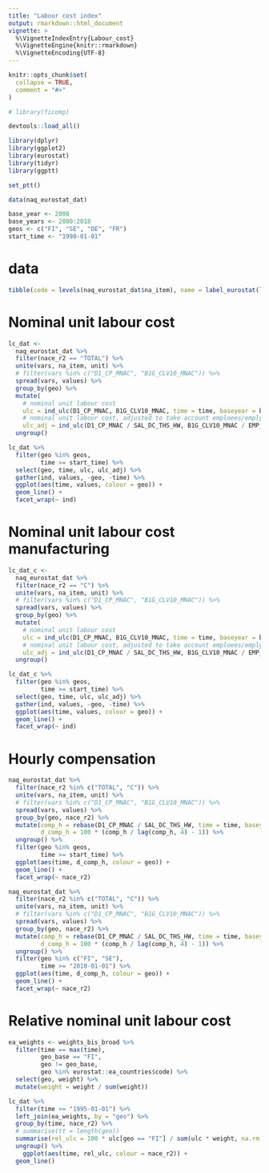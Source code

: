 ```yaml
---
title: "Labour cost index"
output: rmarkdown::html_document
vignette: >
  %\VignetteIndexEntry{Labour_cost}
  %\VignetteEngine{knitr::rmarkdown}
  %\VignetteEncoding{UTF-8}
---
```


```r
knitr::opts_chunk$set(
  collapse = TRUE,
  comment = "#>"
)
```

```r
# library(ficomp)

devtools::load_all()

library(dplyr)
library(ggplot2)
library(eurostat)
library(tidyr)
library(ggptt)

set_ptt()

data(naq_eurostat_dat)

base_year <- 2008
base_years <- 2000:2018
geos <- c("FI", "SE", "DE", "FR")
start_time <- "1990-01-01"

```

# data

```r

tibble(code = levels(naq_eurostat_dat$na_item), name = label_eurostat(levels(naq_eurostat_dat$na_item), "na_item"))

```


# Nominal unit labour cost

```r

lc_dat <- 
  naq_eurostat_dat %>% 
  filter(nace_r2 == "TOTAL") %>% 
  unite(vars, na_item, unit) %>% 
  # filter(vars %in% c("D1_CP_MNAC", "B1G_CLV10_MNAC")) %>% 
  spread(vars, values) %>% 
  group_by(geo) %>% 
  mutate(
    # nominal unit labour cost
    ulc = ind_ulc(D1_CP_MNAC, B1G_CLV10_MNAC, time = time, baseyear = base_year),
    # nominal unit labour cost, adjusted to take account emploees/emplyed share
    ulc_adj = ind_ulc(D1_CP_MNAC / SAL_DC_THS_HW, B1G_CLV10_MNAC / EMP_DC_THS_HW, time = time, baseyear = base_year)) %>% 
  ungroup()

lc_dat %>% 
  filter(geo %in% geos,
         time >= start_time) %>% 
  select(geo, time, ulc, ulc_adj) %>% 
  gather(ind, values, -geo, -time) %>% 
  ggplot(aes(time, values, colour = geo)) +
  geom_line() +
  facet_wrap(~ ind)

```

# Nominal unit labour cost manufacturing

```r

lc_dat_c <- 
  naq_eurostat_dat %>% 
  filter(nace_r2 == "C") %>% 
  unite(vars, na_item, unit) %>% 
  # filter(vars %in% c("D1_CP_MNAC", "B1G_CLV10_MNAC")) %>% 
  spread(vars, values) %>% 
  group_by(geo) %>% 
  mutate(
    # nominal unit labour cost
    ulc = ind_ulc(D1_CP_MNAC, B1G_CLV10_MNAC, time = time, baseyear = base_years),
    # nominal unit labour cost, adjusted to take account emploees/emplyed share
    ulc_adj = ind_ulc(D1_CP_MNAC / SAL_DC_THS_HW, B1G_CLV10_MNAC / EMP_DC_THS_HW, time = time, baseyear = base_years)) %>% 
  ungroup()

lc_dat_c %>% 
  filter(geo %in% geos,
         time >= start_time) %>% 
  select(geo, time, ulc, ulc_adj) %>% 
  gather(ind, values, -geo, -time) %>% 
  ggplot(aes(time, values, colour = geo)) +
  geom_line() +
  facet_wrap(~ ind)

```

# Hourly compensation

```r


naq_eurostat_dat %>% 
  filter(nace_r2 %in% c("TOTAL", "C")) %>% 
  unite(vars, na_item, unit) %>% 
  # filter(vars %in% c("D1_CP_MNAC", "B1G_CLV10_MNAC")) %>% 
  spread(vars, values) %>% 
  group_by(geo, nace_r2) %>% 
  mutate(comp_h = rebase(D1_CP_MNAC / SAL_DC_THS_HW, time = time, baseyear = base_year),
         d_comp_h = 100 * (comp_h / lag(comp_h, 4) - 1)) %>% 
  ungroup() %>% 
  filter(geo %in% geos,
         time >= start_time) %>% 
  ggplot(aes(time, d_comp_h, colour = geo)) +
  geom_line() +
  facet_wrap(~ nace_r2)

```
```r


naq_eurostat_dat %>% 
  filter(nace_r2 %in% c("TOTAL", "C")) %>% 
  unite(vars, na_item, unit) %>% 
  # filter(vars %in% c("D1_CP_MNAC", "B1G_CLV10_MNAC")) %>% 
  spread(vars, values) %>% 
  group_by(geo, nace_r2) %>% 
  mutate(comp_h = rebase(D1_CP_MNAC / SAL_DC_THS_HW, time = time, baseyear = base_year),
         d_comp_h = 100 * (comp_h / lag(comp_h, 4) - 1)) %>% 
  ungroup() %>% 
  filter(geo %in% c("FI", "SE"),
         time >= "2010-01-01") %>% 
  ggplot(aes(time, d_comp_h, colour = geo)) +
  geom_line() +
  facet_wrap(~ nace_r2)

```

# Relative nominal unit labour cost

```r

ea_weights <- weights_bis_broad %>% 
  filter(time == max(time),
         geo_base == "FI",
         geo != geo_base,
         geo %in% eurostat::ea_countries$code) %>% 
  select(geo, weight) %>% 
  mutate(weight = weight / sum(weight))

lc_dat %>% 
  filter(time >= "1995-01-01") %>% 
  left_join(ea_weights, by = "geo") %>% 
  group_by(time, nace_r2) %>% 
  # summarise(tt = length(geo))
  summarise(rel_ulc = 100 * ulc[geo == "FI"] / sum(ulc * weight, na.rm = TRUE)) %>% 
  ungroup() %>% 
    ggplot(aes(time, rel_ulc, colour = nace_r2)) +
  geom_line()
  

```

